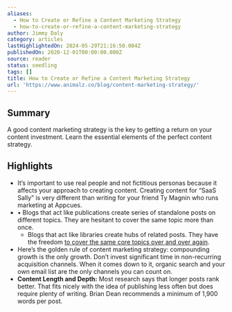 ```yaml
---
aliases:
  - How to Create or Refine a Content Marketing Strategy
  - how-to-create-or-refine-a-content-marketing-strategy
author: Jimmy Daly
category: articles
lastHighlightedOn: 2024-05-29T21:16:50.084Z
publishedOn: 2020-12-01T00:00:00.000Z
source: reader
status: seedling
tags: []
title: How to Create or Refine a Content Marketing Strategy
url: 'https://www.animalz.co/blog/content-marketing-strategy/'
---
```

## Summary

A good content marketing strategy is the key to getting a return on your content investment. Learn the essential elements of the perfect content strategy.

## Highlights

- It’s important to use real people and not fictitious personas because it affects your approach to creating content. Creating content for “SaaS Sally” is very different than writing for your friend Ty Magnin who runs marketing at Appcues.
- • Blogs that act like publications create series of standalone posts on different topics. They are hesitant to cover the same topic more than once.
  - Blogs that act like libraries create hubs of related posts. They have the freedom [to cover the same core topics over and over again](https://www.animalz.co/blog/content-marketing-power-laws/).
- Here’s the golden rule of content marketing strategy: compounding growth is the only growth. Don’t invest significant time in non-recurring acquisition channels. When it comes down to it, organic search and your own email list are the only channels you can count on.
- **Content Length and Depth:** Most research says that longer posts rank better. That fits nicely with the idea of publishing less often but does require plenty of writing. Brian Dean recommends a minimum of 1,900 words per post.
